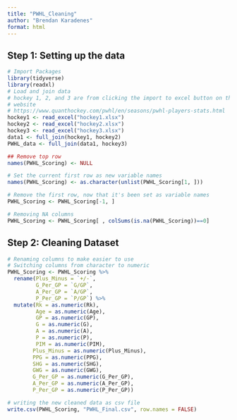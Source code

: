 ```yaml
---
title: "PWHL_Cleaning"
author: "Brendan Karadenes"
format: html
---
```


## Step 1: Setting up the data

```r
# Import Packages
library(tidyverse)
library(readxl)
# Load and join data
# hockey 1, 2, and 3 are from clicking the import to excel button on the
# website
# https://www.quanthockey.com/pwhl/en/seasons/pwhl-players-stats.html
hockey1 <- read_excel("hockey1.xlsx")
hockey2 <- read_excel("hockey2.xlsx")
hockey3 <- read_excel("hockey3.xlsx")
data1 <- full_join(hockey1, hockey2)
PWHL_data <- full_join(data1, hockey3)
```

```r
## Remove top row
names(PWHL_Scoring) <- NULL

# Set the current first row as new variable names
names(PWHL_Scoring) <- as.character(unlist(PWHL_Scoring[1, ]))

# Remove the first row, now that it's been set as variable names
PWHL_Scoring <- PWHL_Scoring[-1, ]
```

```r
# Removing NA columns
PWHL_Scoring <- PWHL_Scoring[ , colSums(is.na(PWHL_Scoring))==0]
```

## Step 2: Cleaning Dataset

```r
# Renaming columns to make easier to use
# Switching columns from character to numeric
PWHL_Scoring <- PWHL_Scoring %>%
  rename(Plus_Minus = `+/-`,
         G_Per_GP = `G/GP`,
         A_Per_GP = `A/GP`,
         P_Per_GP = `P/GP`) %>%
  mutate(Rk = as.numeric(Rk),
         Age = as.numeric(Age),
         GP = as.numeric(GP),
         G = as.numeric(G),
         A = as.numeric(A),
         P = as.numeric(P),
         PIM = as.numeric(PIM),
        Plus_Minus = as.numeric(Plus_Minus),
        PPG = as.numeric(PPG),
        SHG = as.numeric(SHG),
        GWG = as.numeric(GWG),
        G_Per_GP = as.numeric(G_Per_GP),
        A_Per_GP = as.numeric(A_Per_GP),
        P_Per_GP = as.numeric(P_Per_GP))
```

```r
# writing the new cleaned data as csv file
write.csv(PWHL_Scoring, "PWHL_Final.csv", row.names = FALSE)
```




